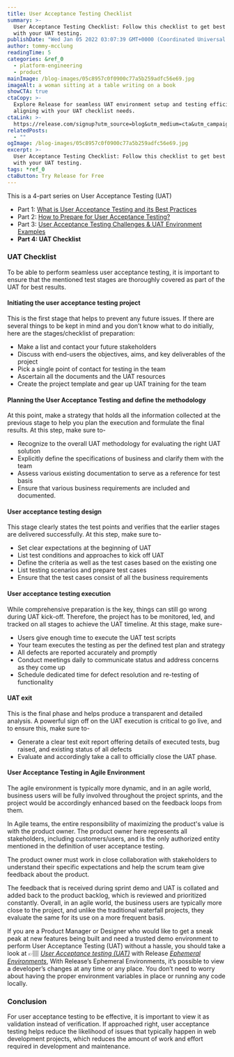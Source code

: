 ```yaml
---
title: User Acceptance Testing Checklist
summary: >-
  User Acceptance Testing Checklist: Follow this checklist to get best results
  with your UAT testing.
publishDate: "Wed Jan 05 2022 03:07:39 GMT+0000 (Coordinated Universal Time)"
author: tommy-mcclung
readingTime: 5
categories: &ref_0
  - platform-engineering
  - product
mainImage: /blog-images/05c8957c0f0900c77a5b259adfc56e69.jpg
imageAlt: a woman sitting at a table writing on a book
showCTA: true
ctaCopy: >-
  Explore Release for seamless UAT environment setup and testing efficiency,
  aligning with your UAT checklist needs.
ctaLink: >-
  https://release.com/signup?utm_source=blog&utm_medium=cta&utm_campaign=blog-cta&utm_content=user-acceptance-testing-checklist
relatedPosts:
  - ""
ogImage: /blog-images/05c8957c0f0900c77a5b259adfc56e69.jpg
excerpt: >-
  User Acceptance Testing Checklist: Follow this checklist to get best results
  with your UAT testing.
tags: *ref_0
ctaButton: Try Release for Free
---
```


This is a 4-part series on User Acceptance Testing (UAT)

- Part 1: [What is User Acceptance Testing and its Best Practices](https://release.com/blog/user-acceptance-testing-best-practices)
- Part 2: [How to Prepare for User Acceptance Testing?](https://release.com/blog/how-do-you-prepare-for-user-acceptance-testing)
- Part 3: [User Acceptance Testing Challenges & UAT Environment Examples](https://release.com/blog/what-are-the-challenges-faced-during-uat-testing)
- **Part 4: UAT Checklist**

### UAT Checklist

To be able to perform seamless user acceptance testing, it is important to ensure that the mentioned test stages are thoroughly covered as part of the UAT for best results.

#### Initiating the user acceptance testing project

This is the first stage that helps to prevent any future issues. If there are several things to be kept in mind and you don’t know what to do initially, here are the stages/checklist of preparation:

- Make a list and contact your future stakeholders
- Discuss with end-users the objectives, aims, and key deliverables of the project
- Pick a single point of contact for testing in the team
- Ascertain all the documents and the UAT resources
- Create the project template and gear up UAT training for the team

#### Planning the User Acceptance Testing and define the methodology

At this point, make a strategy that holds all the information collected at the previous stage to help you plan the execution and formulate the final results. At this step, make sure to-

- Recognize to the overall UAT methodology for evaluating the right UAT solution
- Explicitly define the specifications of business and clarify them with the team
- Assess various existing documentation to serve as a reference for test basis
- Ensure that various business requirements are included and documented.

#### User acceptance testing design

This stage clearly states the test points and verifies that the earlier stages are delivered successfully. At this step, make sure to-

- Set clear expectations at the beginning of UAT
- List test conditions and approaches to kick off UAT
- Define the criteria as well as the test cases based on the existing one
- List testing scenarios and prepare test cases
- Ensure that the test cases consist of all the business requirements

#### User acceptance testing execution

While comprehensive preparation is the key, things can still go wrong during UAT kick-off. Therefore, the project has to be monitored, led, and tracked on all stages to achieve the UAT timeline. At this stage, make sure-

- Users give enough time to execute the UAT test scripts 
- Your team executes the testing as per the defined test plan and strategy
- All defects are reported accurately and promptly 
- Conduct meetings daily to communicate status and address concerns as they come up
- Schedule dedicated time for defect resolution and re-testing of functionality

#### UAT exit

This is the final phase and helps produce a transparent and detailed analysis. A powerful sign off on the UAT execution is critical to go live, and to ensure this, make sure to-

- Generate a clear test exit report offering details of executed tests, bug raised, and existing status of all defects
- Evaluate and accordingly take a call to officially close the UAT phase.

#### User Acceptance Testing in Agile Environment

The agile environment is typically more dynamic, and in an agile world, business users will be fully involved throughout the project sprints, and the project would be accordingly enhanced based on the feedback loops from them.

In Agile teams, the entire responsibility of maximizing the product's value is with the product owner. The product owner here represents all stakeholders, including customers/users, and is the only authorized entity mentioned in the definition of user acceptance testing.

The product owner must work in close collaboration with stakeholders to understand their specific expectations and help the scrum team give feedback about the product.

The feedback that is received during sprint demo and UAT is collated and added back to the product backlog, which is reviewed and prioritized constantly. Overall, in an agile world, the business users are typically more close to the project, and unlike the traditional waterfall projects, they evaluate the same for its use on a more frequent basis.

If you are a Product Manager or Designer who would like to get a sneak peak at new features being built and need a trusted demo environment to perform User Acceptance Testing (UAT) without a hassle, you should take a look at 👉🏽 [_User Acceptance testing (UAT)_](https://release.com/user-acceptance-testing-with-ephemeral-environments) with Release [_Ephemeral Environments_](https://docs.releaseapp.io/release-overview#ephemeral-environments), With Release’s Ephemeral Environments, it’s possible to view a developer’s changes at any time or any place. You don’t need to worry about having the proper environment variables in place or running any code locally.

### Conclusion

For user acceptance testing to be effective, it is important to view it as validation instead of verification. If approached right, user acceptance testing helps reduce the likelihood of issues that typically happen in web development projects, which reduces the amount of work and effort required in development and maintenance.
